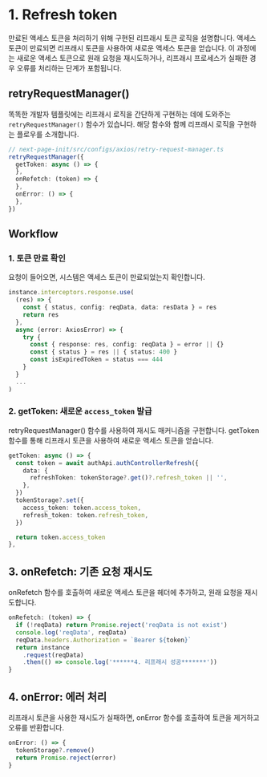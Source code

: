 
# 1. Refresh token

만료된 액세스 토큰을 처리하기 위해 구현된 리프래시 토큰 로직을 설명합니다. 
액세스 토큰이 만료되면 리프래시 토큰을 사용하여 새로운 액세스 토큰을 얻습니다. 
이 과정에는 새로운 액세스 토큰으로 원래 요청을 재시도하거나, 리프래시 프로세스가 실패한 경우 오류를 처리하는 단계가 포함됩니다.

## retryRequestManager()
똑똑한 개발자 템플릿에는 리프래시 로직을 간단하게 구현하는 데에 도와주는 `retryRequestManager()` 함수가 있습니다. 
해당 함수와 함께 리프래시 로직을 구현하는 플로우를 소개합니다.

```ts
// next-page-init/src/configs/axios/retry-request-manager.ts
retryRequestManager({
  getToken: async () => {
  },
  onRefetch: (token) => {
  },
  onError: () => {
  },
})
```


## Workflow

### 1. 토큰 만료 확인
요청이 들어오면, 시스템은 액세스 토큰이 만료되었는지 확인합니다.
```ts
instance.interceptors.response.use(
  (res) => {
    const { status, config: reqData, data: resData } = res
    return res
  },
  async (error: AxiosError) => {
    try {
      const { response: res, config: reqData } = error || {}
      const { status } = res || { status: 400 }
      const isExpiredToken = status === 444
    }
  }
  ...
)
```


### 2. getToken: 새로운 `access_token`  발급
retryRequestManager() 함수를 사용하여 재시도 매커니즘을 구현합니다.
getToken 함수를 통해 리프래시 토큰을 사용하여 새로운 액세스 토큰을 얻습니다.
```ts
getToken: async () => {
  const token = await authApi.authControllerRefresh({
    data: {
      refreshToken: tokenStorage?.get()?.refresh_token || '',
    },
  })
  tokenStorage?.set({
    access_token: token.access_token,
    refresh_token: token.refresh_token,
  })

  return token.access_token
},  
```

## 3. onRefetch: 기존 요청 재시도
onRefetch 함수를 호출하여 새로운 액세스 토큰을 헤더에 추가하고, 원래 요청을 재시도합니다.
```ts 
onRefetch: (token) => {
  if (!reqData) return Promise.reject('reqData is not exist')
  console.log('reqData', reqData)
  reqData.headers.Authorization = `Bearer ${token}`
  return instance
    .request(reqData)
    .then(() => console.log('******4. 리프래시 성공*******'))
} 
```

## 4. onError: 에러 처리

리프래시 토큰을 사용한 재시도가 실패하면, onError 함수를 호출하여 토큰을 제거하고 오류를 반환합니다.

```ts 
onError: () => {
  tokenStorage?.remove()
  return Promise.reject(error)
}
```


